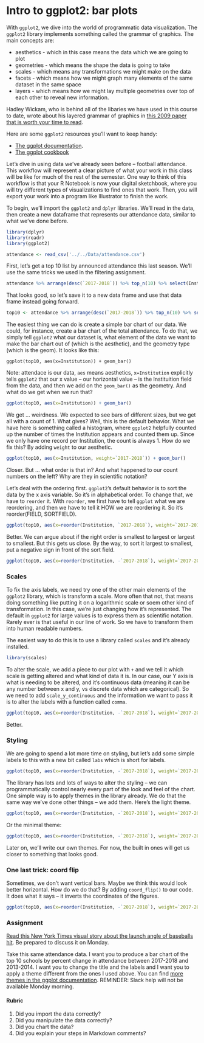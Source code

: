 # Intro to ggplot2: bar plots 

With `ggplot2`, we dive into the world of programmatic data visualization. The `ggplot2` library implements something called the grammar of graphics. The main concepts are: 

* aesthetics - which in this case means the data which we are going to plot
* geometries - which means the shape the data is going to take
* scales - which means any transformations we might make on the data
* facets - which means how we might graph many elements of the same dataset in the same space
* layers - which means how we might lay multiple geometries over top of each other to reveal new information.

Hadley Wickam, who is behind all of the libaries we have used in this course to date, wrote about his layered grammar of graphics in [this 2009 paper that is worth your time to read](http://byrneslab.net/classes/biol607/readings/wickham_layered-grammar.pdf). 

Here are some `ggplot2` resources you'll want to keep handy: 

* [The ggplot documentation](http://ggplot2.tidyverse.org/reference/index.html).
* [The ggplot cookbook](http://www.cookbook-r.com/Graphs/)

Let's dive in using data we've already seen before -- football attendance. This workflow will represent a clear picture of what your work in this class will be like for much of the rest of the semester. One way to think of this workflow is that your R Notebook is now your digital sketchbook, where you will try different types of visualizations to find ones that work. Then, you will export your work into a program like Illustrator to finish the work. 

To begin, we'll import the `ggplot2` and `dplyr` libraries. We'll read in the data, then create a new dataframe that represents our attendance data, similar to what we've done before. 

```r
library(dplyr)
library(readr)
library(ggplot2)
```

```r
attendance <- read_csv('../../Data/attendance.csv')
```

First, let's get a top 10 list by announced attendance this last season. We'll use the same tricks we used in the filtering assignment. 

```r
attendance %>% arrange(desc(`2017-2018`)) %>% top_n(10) %>% select(Institution, `2017-2018`)
```

That looks good, so let's save it to a new data frame and use that data frame instead going forward.

```r
top10 <- attendance %>% arrange(desc(`2017-2018`)) %>% top_n(10) %>% select(Institution, `2017-2018`)
```

The easiest thing we can do is create a simple bar chart of our data. We could, for instance, create a bar chart of the total attendance. To do that, we simply tell `ggplot2` what our dataset is, what element of the data we want to make the bar chart out of (which is the aesthetic), and the geometry type (which is the geom). It looks like this:

`ggplot(top10, aes(x=Institution)) + geom_bar()` 

Note: attendace is our data, `aes` means aesthetics, `x=Institution` explicitly tells `ggplot2` that our x value -- our horizontal value -- is the Instituition field from the data, and then we add on the `geom_bar()` as the geometry. And what do we get when we run that? 

```r
ggplot(top10, aes(x=Institution)) + geom_bar()
```

We get ... weirdness. We expected to see bars of different sizes, but we get all with a count of 1. What gives? Well, this is the default behavior. What we have here is something called a histogram, where `ggplot2` helpfully counted up the number of times the Institution appears and counted them up. Since we only have one record per Institution, the count is always 1. How do we fix this? By adding `weight` to our aesthetic. 

```r
ggplot(top10, aes(x=Institution, weight=`2017-2018`)) + geom_bar()
```

Closer. But ... what order is that in? And what happened to our count numbers on the left? Why are they in scientific notation?

Let's deal with the ordering first. `ggplot2`'s default behavior is to sort the data by the x axis variable. So it's in alphabetical order. To change that, we have to `reorder` it. With `reorder`, we first have to tell `ggplot` what we are reordering, and then we have to tell it HOW we are reordering it. So it's reorder(FIELD, SORTFIELD). 

```r
ggplot(top10, aes(x=reorder(Institution, `2017-2018`), weight=`2017-2018`)) + geom_bar()
```

Better. We can argue about if the right order is smallest to largest or largest to smallest. But this gets us close. By the way, to sort it largest to smallest, put a negative sign in front of the sort field. 

```r
ggplot(top10, aes(x=reorder(Institution, -`2017-2018`), weight=`2017-2018`)) + geom_bar()
```

### Scales

To fix the axis labels, we need try one of the other main elements of the `ggplot2` library, which is transform a scale. More often that not, that means doing something like putting it on a logarithmic scale or soem other kind of transformation. In this case, we're just changing how it's represented. The default in `ggplot2` for large values is to express them as scientific notation. Rarely ever is that useful in our line of work. So we have to transform them into human readable numbers. 

The easiest way to do this is to use a library called `scales` and it's already installed.

```r
library(scales)
```

To alter the scale, we add a piece to our plot with `+` and we tell it which scale is getting altered and what kind of data it is. In our case, our Y axis is what is needing to be altered, and it's continuous data (meaning it can be any number between x and y, vs discrete data which are categorical). So we need to add `scale_y_continuous` and the information we want to pass it is to alter the labels with a function called `comma`. 

```r
ggplot(top10, aes(x=reorder(Institution, -`2017-2018`), weight=`2017-2018`)) + geom_bar() + scale_y_continuous(labels=comma)

```

Better. 

### Styling

We are going to spend a lot more time on styling, but let's add some simple labels to this with a new bit called `labs` which is short for labels. 

```r
ggplot(top10, aes(x=reorder(Institution, -`2017-2018`), weight=`2017-2018`)) + geom_bar() + scale_y_continuous(labels=comma) + labs(title="Top 10 Football Programs By Attendance", x="School", y="Attendance")
```

The library has lots and lots of ways to alter the styling -- we can programmatically control nearly every part of the look and feel of the chart. One simple way is to apply themes in the library already. We do that the same way we've done other things -- we add them. Here's the light theme. 

```r
ggplot(top10, aes(x=reorder(Institution, -`2017-2018`), weight=`2017-2018`)) + geom_bar() + scale_y_continuous(labels=comma) + labs(title="Top 10 Football Programs By Attendance", x="School", y="Attendance") + theme_light()
```

Or the minimal theme:

```r
ggplot(top10, aes(x=reorder(Institution, -`2017-2018`), weight=`2017-2018`)) + geom_bar() + scale_y_continuous(labels=comma) + labs(title="Top 10 Football Programs By Attendance", x="School", y="Attendance") + theme_minimal()
```

Later on, we'll write our own themes. For now, the built in ones will get us closer to something that looks good.

### One last trick: coord flip

Sometimes, we don't want vertical bars. Maybe we think this would look better horizontal. How do we do that? By adding `coord_flip()` to our code. It does what it says -- it inverts the coordinates of the figures.

```r
ggplot(top10, aes(x=reorder(Institution, -`2017-2018`), weight=`2017-2018`)) + geom_bar() + scale_y_continuous(labels=comma) + labs(title="Top 10 Football Programs By Attendance", x="School", y="Attendance") + theme_minimal() + coord_flip()
```



### Assignment

[Read this New York Times visual story about the launch angle of baseballs hit](https://www.nytimes.com/interactive/2017/07/09/sports/baseball/BASEBALL-LAUNCH-ANGLE.html). Be prepared to discuss it on Monday. 

Take this same attendance data. I want you to produce a bar chart of the top 10 schools by percent change in attendance between 2017-2018 and 2013-2014. I want you to change the title and the labels and I want you to apply a theme different from the ones I used above. You can find [more themes in the ggplot documentation](https://ggplot2.tidyverse.org/reference/ggtheme.html). REMINDER: Slack help will not be available Monday morning. 

#### Rubric
1. Did you import the data correctly?
2. Did you manipulate the data correctly?
3. Did you chart the data?
4. Did you explain your steps in Markdown comments?